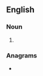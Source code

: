 ==English==

===Noun===
{{head|en|noun form}}

# {{plural of|wimble|lang=en}}

===Anagrams===
* {{anagrams|en|a=beilmsw|misblew}}